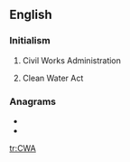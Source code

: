 ==English==
{{wikipedia}}

===Initialism===
{{rfc-header|Initialism}}
{{head|en|initialism}}
# {{label|en|US}} Civil Works Administration
# {{label|en|US}} Clean Water Act

===Anagrams===
* {{l|en|caw}}
* {{l|en|WAC}}

[[tr:CWA]]